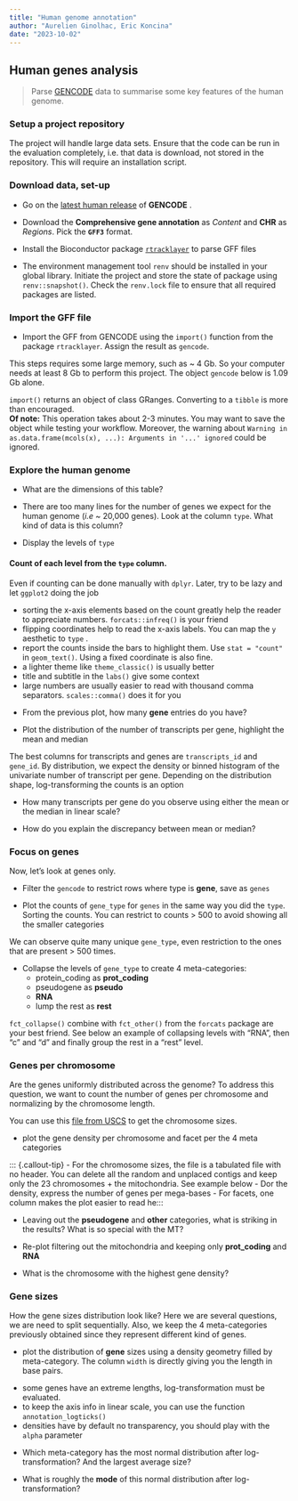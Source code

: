 ```yaml
---
title: "Human genome annotation"
author: "Aurelien Ginolhac, Eric Koncina"
date: "2023-10-02"
---
```




## Human genes analysis

> Parse [GENCODE](http://www.gencodegenes.org/) data to summarise some key features of the human genome.

### Setup a project repository
The project will handle large data sets. 
Ensure that the code can be run in the evaluation completely, i.e. that data is download, not stored in the repository. This will require an installation script.


### Download data, set-up

- Go on the [latest human release](https://www.gencodegenes.org/human/) of **GENCODE** .

- Download the **Comprehensive gene annotation** as _Content_ and **CHR** as _Regions_.
Pick the **`GFF3`** format.


- Install the Bioconductor package  [`rtracklayer`](http://bioconductor.org/packages/release/bioc/html/rtracklayer.html) to parse GFF files

- The environment management tool `renv` should be installed in your global library. Initiate the project and store the state of package using `renv::snapshot()`. Check the `renv.lock` file to ensure that all required packages are listed. 

### Import the GFF file

- Import the GFF from GENCODE using the `import()` function from the package `rtracklayer`. Assign the result as `gencode`.

::: {.callout-warning}
This steps requires some large memory, such as ~ 4 Gb. So your computer needs at least 8 Gb to perform this project. The object `gencode` below is 1.09 Gb alone.
:::

::: {.callout-tip}
`import()` returns an object of class GRanges. Converting to a `tibble` is more than encouraged.\
**Of note:** This operation takes about 2-3 minutes. You may want to save the object while testing your workflow. Moreover, the warning about 
`Warning in as.data.frame(mcols(x), ...): Arguments in '...' ignored` could be ignored.
:::

### Explore the human genome

- What are the dimensions of this table?
  

- There are too many lines for the number of genes we expect for the human genome (_i.e_ ~ 20,000 genes). Look at the column `type`. What kind of data is this column?

  
- Display the levels of `type`

::: {.callout-tip}
#### Count of each level from the `type` column.

Even if counting can be done manually with `dplyr`. Later, try to be lazy and let `ggplot2` doing the job
:::

::: {.callout-notes}
- sorting the x-axis elements based on the count greatly help the reader to appreciate numbers. `forcats::infreq()` is your friend
- flipping coordinates help to read the x-axis labels. You can map the `y` aesthetic to `type` . 
- report the counts inside the bars to highlight them. Use `stat = "count"` in `geom_text()`. Using a fixed coordinate is also fine.
- a lighter theme like `theme_classic()` is usually better
- title and subtitle in the `labs()` give some context
- large numbers are usually easier to read with thousand comma separators. `scales::comma()` does it for you

:::



- From the previous plot, how many **gene** entries do you have?
  

- Plot the distribution of the number of transcripts per gene, highlight the mean and median

::: {.callout-tip}
The best columns for transcripts and genes are `transcripts_id` and `gene_id`.
By distribution, we expect the density or binned histogram of the univariate number of transcript per gene. 
Depending on the distribution shape, log-transforming the counts is an option
:::

- How many transcripts per gene do you observe using either the mean or the median in linear scale?
  
- How do you explain the discrepancy between mean or median?

### Focus on genes

Now, let's look at genes only.

- Filter the `gencode` to restrict rows where type is **gene**, save as `genes`

- Plot the counts of `gene_type` for `genes` in the same way you did the `type`. Sorting the counts. 
You can restrict to counts > 500 to avoid showing all the smaller categories

We can observe quite many unique `gene_type`, even restriction to the ones that are present > 500 times.

- Collapse the levels of `gene_type` to create 4 meta-categories:
    + protein_coding as **prot_coding**
    + pseudogene as **pseudo**
    + **RNA**
    + lump the rest as **rest**

::: {.callout-tip}
`fct_collapse()` combine with `fct_other()` from the `forcats` package are your best friend.
See below an example of collapsing levels with "RNA", then "c" and "d" and finally group the rest in a "rest" level.
:::




### Genes per chromosome

Are the genes uniformly distributed across the genome? To address this question, we want to count the number of genes per chromosome and normalizing by the chromosome length.

You can use this [file from USCS](http://hgdownload-test.cse.ucsc.edu/goldenPath/hg38/bigZips/hg38.chrom.sizes) to get the chromosome sizes.

- plot the gene density per chromosome and facet per the 4 meta categories


::: {.callout-tip}
- For the chromosome sizes, the file is a tabulated file with no header. You can delete all the random and unplaced contigs and keep only the 23 chromosomes + the mitochondria. See example below 
- Dor the density, express the number of genes per mega-bases
- For facets, one column makes the plot easier to read
he:::




- Leaving out the **pseudogene** and **other** categories, what is striking in the results? What is so special with the MT?

- Re-plot filtering out the mitochondria and keeping only **prot_coding** and **RNA**

- What is the chromosome with the highest gene density?

### Gene sizes

How the gene sizes distribution look like? Here we are several questions, we are need to split sequentially.
Also, we keep the 4 meta-categories previously obtained since they represent different kind of genes.

- plot the distribution of **gene** sizes using a density geometry filled by meta-category. The column `width` is directly giving you the length in base pairs.

::: {.callout-tip}
- some genes have an extreme lengths, log-transformation must be evaluated.
- to keep the axis info in linear scale, you can use the function `annotation_logticks()`
- densities have by default no transparency, you should play with the `alpha` parameter
:::

- Which meta-category has the most normal distribution after log-transformation? And the largest average size?

- What is roughly the **mode** of this normal distribution after log-transformation?

